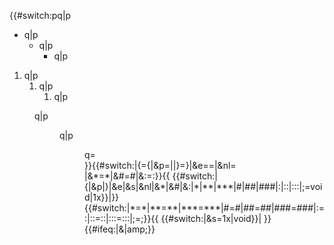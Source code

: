 {{#switch:p{{{1}}}q|p
*q|p
**q|p
***q|p
#q|p
##q|p
###q|p
:q|p
::q|p
:::q=<br>}}{{#switch:{{{1}}}|{=&#123;|&p=&#124;|}=&#125;|&e=&#61;|&nl=<br>|&*=<nowiki/>*|&#=<nowiki/>#|&:=<nowiki/>:}}{{ {{#switch:{{{1}}}|{|&p|}|&e|&s|&nl|&*|&#|&:|*|**|***|#|##|###|:|::|:::|;=void|1x}}|<nowiki/>{{{1}}}}}{{#switch:{{{1}}}|*=<nowiki>*</nowiki>|**=<nowiki>**</nowiki>|***=<nowiki>***</nowiki>|#=<nowiki>#</nowiki>|##=<nowiki>##</nowiki>|###=<nowiki>###</nowiki>|:=<nowiki>:</nowiki>|::=<nowiki>::</nowiki>|:::=<nowiki>:::</nowiki>|;=<nowiki>;</nowiki>}}{{ {{#switch:{{{1}}}|&s=1x|void}}|&nbsp;}}{{#ifeq:{{{1}}}|&|amp;}}<noinclude>{{documentation}}</noinclude>